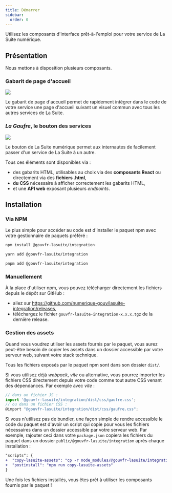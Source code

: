 ```yaml
---
title: Démarrer
sidebar:
  order: 0
---
```



Utilisez les composants d'interface prêt-à-l'emploi pour votre service de La Suite numérique.

## Présentation

Nous mettons à disposition plusieurs composants.

### Gabarit de page d'accueil

![](./homepage.png)

Le gabarit de page d'accueil permet de rapidement intégrer dans le code de votre service une page
d'accueil suivant un visuel commun avec tous les autres services de La Suite.

### _La Gaufre_, le bouton des services

![](./gaufre.png)

Le bouton de La Suite numérique permet aux internautes de facilement passer d'un service de La Suite
à un autre.

Tous ces éléments sont disponibles via :

- des gabarits HTML, utilisables au choix via des **composants React** ou directement via des
  **fichiers .html**,
- **du CSS** nécessaire à afficher correctement les gabarits HTML,
- et une **API web** exposant plusieurs _endpoints_.

## Installation

### Via NPM

Le plus simple pour accéder au code est d'installer le paquet npm avec votre gestionnaire de paquets
préféré :

<Tabs>
<TabItem label="npm">

```sh
npm install @gouvfr-lasuite/integration
```

</TabItem>
<TabItem label="Yarn">

```sh
yarn add @gouvfr-lasuite/integration
```

</TabItem>
<TabItem label="pnpm">

```sh
pnpm add @gouvfr-lasuite/integration
```

</TabItem>
</Tabs>

### Manuellement

À la place d'utiliser npm, vous pouvez télécharger directement les fichiers depuis le dépôt sur
GitHub :

- allez sur https://github.com/numerique-gouv/lasuite-integration/releases,
- téléchargez le fichier `gouvfr-lasuite-integration-x.x.x.tgz` de la dernière release.

### Gestion des assets

Quand vous voudrez utiliser les assets fournis par le paquet, vous aurez peut-être besoin de copier
les assets dans un dossier accessible par votre serveur web, suivant votre stack technique.

Tous les fichiers exposés par le paquet npm sont dans son dossier `dist/`.

Si vous utilisez déjà _webpack_, _vite_ ou alternative, vous pourrez importer les fichiers CSS
directement depuis votre code comme tout autre CSS venant des dépendances. Par exemple avec _vite_ :

```js
// dans un fichier JS :
import '@gouvfr-lasuite/integration/dist/css/gaufre.css';
// ou dans un fichier CSS :
@import "@gouvfr-lasuite/integration/dist/css/gaufre.css";
```

Si vous n'utilisez pas de bundler, une façon simple de rendre accessible le code du paquet est
d'avoir un script qui copie pour vous les fichiers nécessaires dans un dossier accessible par votre
serveur web. Par exemple, rajouter ceci dans votre `package.json` copiera les fichiers du paquet
dans un dossier `public/@gouvfr-lasuite/integration` après chaque installation :

```diff lang="json"
"scripts": {
+  "copy-lasuite-assets": "cp -r node_modules/@gouvfr-lasuite/integration/dist/ public/@gouvfr-lasuite/integration",
+  "postinstall": "npm run copy-lasuite-assets"
}
```

Une fois les fichiers installés, vous êtes prêt à utiliser les composants fournis par le paquet !

